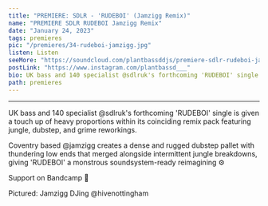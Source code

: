 ---
title: "PREMIERE: SDLR - 'RUDEBOI' (Jamzigg Remix)"
name: "PREMIERE SDLR RUDEBOI Jamzigg Remix"
date: "January 24, 2023"
tags: premieres
pic: "/premieres/34-rudeboi-jamzigg.jpg"
listen: Listen
seeMore: "https://soundcloud.com/plantbassddjs/premiere-sdlr-rudeboi-jamzigg-remix"
postLink: "https://www.instagram.com/plantbassd___"
bio: UK bass and 140 specialist @sdlruk's forthcoming 'RUDEBOI' single is given a touch up of heavy proportions
path: premieres
---

<SoundCloud
  url="https://soundcloud.com/plantbassddjs/premiere-sdlr-rudeboi-jamzigg-remix"
  name="SDLR - RUDEBOI (Jamzigg Remix)"
/>

<hr />

UK bass and 140 specialist @sdlruk's forthcoming 'RUDEBOI' single is given a touch up of heavy proportions within its coinciding remix pack featuring jungle, dubstep, and grime reworkings.

Coventry based @jamzigg creates a dense and rugged dubstep pallet with thundering low ends that merged alongside intermittent jungle breakdowns, giving 'RUDEBOI' a monstrous soundsystem-ready reimagining ⚙️

Support <HoverLink url="sdlrprouk.bandcamp.com/" name="Jamzigg" external /> on Bandcamp 🌱

<Picture src="/premieres/34-rudeboi.jpg" alt="Jamzigg cover pic" size={1200} />
<p className="smallText">Pictured: Jamzigg DJing @hivenottingham</p>
